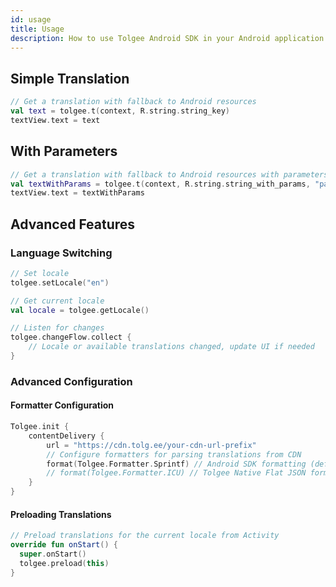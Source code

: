 ```yaml
---
id: usage
title: Usage
description: How to use Tolgee Android SDK in your Android application
---
```


## Simple Translation

```kotlin
// Get a translation with fallback to Android resources
val text = tolgee.t(context, R.string.string_key)
textView.text = text
```

## With Parameters

```kotlin
// Get a translation with fallback to Android resources with parameters
val textWithParams = tolgee.t(context, R.string.string_with_params, "param1", "param2")
textView.text = textWithParams
```

## Advanced Features

### Language Switching

```kotlin
// Set locale
tolgee.setLocale("en")

// Get current locale
val locale = tolgee.getLocale()

// Listen for changes
tolgee.changeFlow.collect {
    // Locale or available translations changed, update UI if needed
}
```

### Advanced Configuration

#### Formatter Configuration

```kotlin
Tolgee.init {
    contentDelivery {
        url = "https://cdn.tolg.ee/your-cdn-url-prefix"
        // Configure formatters for parsing translations from CDN
        format(Tolgee.Formatter.Sprintf) // Android SDK formatting (default)
        // format(Tolgee.Formatter.ICU) // Tolgee Native Flat JSON formatting
    }
}
```

#### Preloading Translations

```kotlin
// Preload translations for the current locale from Activity
override fun onStart() {
  super.onStart()
  tolgee.preload(this)
}
```
